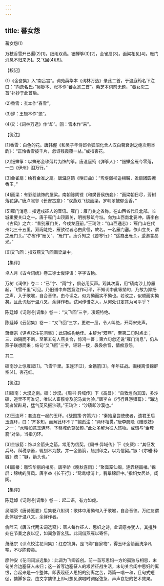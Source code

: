 ```yaml
---
---
---
```

title: 蕃女怨
---



蕃女怨(1)


万枝香雪开已遍(2)[1]。细雨双燕。钿蝉筝(3)[2]，金雀扇[3]。画梁相见[4]。雁门消息不归来[5]。又飞回(4)[6]。





【校记】


(1)《金奁集》入“南吕宫”。词苑英华本《词林万选》录此二首，于温庭筠名下注曰：“向逸名氏。”吴钞本、张本作“蕃女怨二首”。紫芝本词前无题，“蕃女怨二首”补抄于此首后。

(2)香雪：玄本作“春雪”。

(3)蝉：王辑本作“蟾”。

(4)又：《词林万选》作“却”。回：雪本作“来”。





【笺注】


[1]香雪：白色的花。唐韩偓《和吴子华侍郎令狐昭化舍人叹白菊衰谢之绝次用本韵》：“正怜香雪披千片，忽讶残霞覆一丛。”或指杏花。

[2]钿蝉筝：以蝉形金珠薄片为饰的筝。唐温庭筠《弹筝人》：“钿蝉金雁今零落，一曲《伊州》泪万行。”

[3]金雀扇：绘有金雀之扇。唐温庭筠《晚归曲》：“弯堤弱柳遥相瞩，雀扇团圆掩香玉。”

[4]画梁：有彩绘装饰的屋梁。南朝陈阴铿《和樊晋侯伤妾》：“画梁朝日尽，芳树落花辞。”唐卢照邻《长安古意》：“双燕双飞绕画梁，罗帏翠被郁金香。”

[5]雁门消息：指远戍征人的音讯。雁门：雁门关之省称。在山西省代县北部。长城重要关口之一。唐于雁门山顶置关，明初移筑今址。向为山西南北要冲。唐李白《古风》之六：“昔别雁门关，今戍龙庭前。”王琦注：“《山西通志》：‘雁门山在代州北三十五里，双阙陡绝，雁欲过者必由此径，故名。一名雁门塞。依山立关，谓之雁门关。’”亦省作“雁关”、“雁门”。唐乔知之《苦寒行》：“遥裔出雁关，逶迤含晶光。”

[6]又飞回：指双燕又飞回画梁巢中。





【集评】


卓人月《古今词统》卷三徐士俊评语：字字古艳。

万树《词律》卷二：“已”字、“雨”字，俱必用仄声。观其次篇，用“碛南沙上惊雁起，飞雪千里”可见。乃旧谱中岸然竟注作可平，不知词中此等拗句，乃故为抑扬之声，入于歌喉，自合音律。由今读之，似为拗而实不拗也。若改之，似顺而实拗矣。且此词起于温八叉，余鲜作者。试问作谱之人，从何处订定其为可平乎？

陈廷焯《词则·别调集》卷一：“又飞回”三字，凄婉特绝。

陈廷焯《云韶集》卷一：“又飞回”三字，更进一层，令人叫绝，开两宋先声。

萧继宗《评点校注花间集》：此词结构绝佳。主辞为“双燕”，至第二句时点出；三、四隔而不断，至第五句人燕关合，惊鸿一瞥；第六句忽还说“雁门消息”，仍从燕子联想而来；结句“又飞回”三字，轻轻一拨，袅袅余音，情痴意怨。





其二


碛南沙上惊雁起[1]。飞雪千里。玉连环[2]，金镞箭[3]。年年征战。画楼离恨锦屏空[4]。杏花红。





【笺注】


[1]碛南：大漠之南。碛：沙漠。《周书·异域传》下《高昌》：“自敦煌向其国，多沙碛，道里不可准记，唯以人畜骸骨及驼马粪为验。”唐李白《行行且游猎篇》：“海边观者皆辟易，猛气英风振沙碛。”王琦注：“沙碛即沙漠也。”

[2]玉连环：套连在一起的玉环。《战国策·齐策六》：“秦始皇尝使使者，遗君王后玉连环，曰：‘齐多知，而解此环不？’”鲍彪注：“两环相贯。”唐李商隐《赠歌妓》之一：“水精如意玉连环，下蔡城危莫破颜。”此处多解为征人饰物。或谓与“金簇箭”对举，当指刀环。

[3]金镞箭：饰以金箭头之箭。常用为信契。《周书·异域传》下《突厥》：“其征发兵马，科税杂畜，辄刻木为数，并一金镞箭，蜡封印之，以为信契。”镞：《尔雅·释器》疏：“镞，箭头也。”

[4]画楼：雕饰华丽的楼房。唐李峤《晚秋喜雨》：“聚霭笼仙阁，连霏绕画楼。”锦屏：锦绣的屏风。唐李益《长干行》：“鸳鸯绿浦上，翡翠锦屏中。”指妇女居处，闺阁。





【集评】


陈廷焯《词则·别调集》卷一：起二语，有力如虎。

吴瑞荣《唐诗笺要》后集卷八附词：歌体中用拗句入于歌喉，自合音律。万红友谓此体起于温八叉，余鲜作者。

俞陛云《唐五代两宋词选释》：唐人每作征人、思妇之诗，此调意亦犹人，其擅胜处在节奏之哀以促，如闻急管幺弦。此词借燕雁以寄怀。

萧继宗《评点校注花间集》：红杏锦屏，是飞卿“自家物”，得玉环金箭而洗净凡艳，不尽陈套矣。

廖仲安《花间词派选集》：此调为飞卿首创。前一首写思妇一方的孤独与相思，末句关合边塞征人未归；这一首写边塞征人的艰苦征战生活，末句关合闺中思妇的离恨，合起来是一个整体，即表现征人思妇的别离之苦，两篇一唱一和，且句式短促，韵脚多变，由文字韵律上即可想见演唱时调促弦急、声声哀怨的艺术效果。